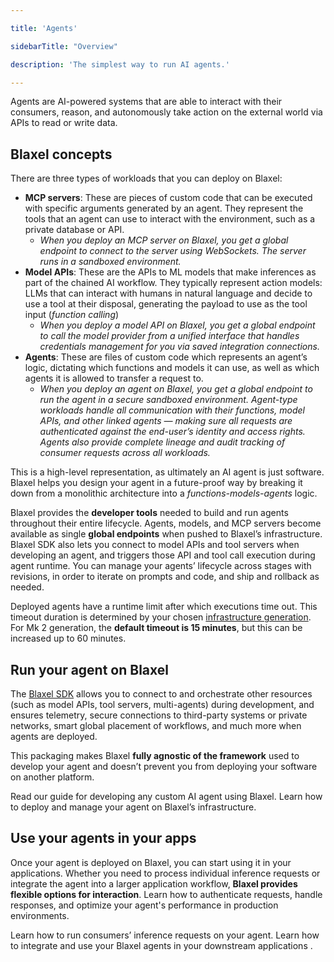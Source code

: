 ```yaml
---

title: 'Agents'

sidebarTitle: "Overview"

description: 'The simplest way to run AI agents.'

---
```


Agents are AI-powered systems that are able to interact with their consumers, reason, and autonomously take action on the external world via APIs to read or write data. 

## Blaxel concepts

There are three types of workloads that you can deploy on Blaxel:

- **MCP servers**: These are pieces of custom code that can be executed with specific arguments generated by an agent. They represent the tools that an agent can use to interact with the environment, such as a private database or API.
    - *When you deploy an MCP server on Blaxel, you get a global endpoint to connect to the server using WebSockets. The server runs in a sandboxed environment.*
- **Model APIs**: These are the APIs to ML models that make inferences as part of the chained AI workflow. They typically represent action models: LLMs that can interact with humans in natural language and decide to use a tool at their disposal, generating the payload to use as the tool input (*function calling*)
    - *When you deploy a model API on Blaxel, you get a global endpoint to call the model provider from a unified interface that handles credentials management for you via saved integration connections.*
- **Agents**: These are files of custom code which represents an agent’s logic, dictating which functions and models it can use, as well as which agents it is allowed to transfer a request to.
    - *When you deploy an agent on Blaxel, you get a global endpoint to run the agent in a secure sandboxed environment. Agent-type workloads handle all communication with their functions, model APIs, and other linked agents — making sure all requests are authenticated against the end-user’s identity and access rights. Agents also provide complete lineage and audit tracking of consumer requests across all workloads.*

This is a high-level representation, as ultimately an AI agent is just software. Blaxel helps you design your agent in a future-proof way by breaking it down from a monolithic architecture into a *functions-models-agents* logic. 

Blaxel provides the **developer tools** needed to build and run agents throughout their entire lifecycle. Agents, models, and MCP servers become available as single **global endpoints** when pushed to Blaxel’s infrastructure. Blaxel SDK also lets you connect to model APIs and tool servers when developing an agent, and triggers those API and tool call execution during agent runtime. You can manage your agents’ lifecycle across stages with revisions, in order to iterate on prompts and code, and ship and rollback as needed. 

Deployed agents have a runtime limit after which executions time out. This timeout duration is determined by your chosen [infrastructure generation](../Infrastructure/Gens). For Mk 2 generation, the **default timeout is 15 minutes**, but this can be increased up to 60 minutes.

## Run your agent on Blaxel

The [Blaxel SDK](../sdk-reference/introduction) allows you to connect to and orchestrate other resources (such as model APIs, tool servers, multi-agents) during development, and ensures telemetry, secure connections to third-party systems or private networks, smart global placement of workflows, and much more when agents are deployed.

This packaging makes Blaxel **fully agnostic of the framework** used to develop your agent and doesn’t prevent you from deploying your software on another platform.

<Card title="Developing an agent on Blaxel" icon="robot" href="/Agents/Develop-an-agent">
Read our guide for developing any custom AI agent using Blaxel.
</Card>

<Card title="Deploy an agent on Blaxel" icon="rocket" href="/Agents/Deploy-an-agent">
Learn how to deploy and manage your agent on Blaxel’s infrastructure.
</Card>

## Use your agents in your apps

Once your agent is deployed on Blaxel, you can start using it in your applications. Whether you need to process individual inference requests or integrate the agent into a larger application workflow, **Blaxel provides flexible options for interaction**. Learn how to authenticate requests, handle responses, and optimize your agent's performance in production environments.

<CardGroup cols={2}>

<Card title="Query agents" icon="bolt" href="/Agents/Query-agents">
Learn how to run consumers’ inference requests on your agent. 
</Card>

<Card title="Intregrate in apps" icon="display" href="/Agents/Integrate-in-apps">
Learn how to integrate and use your Blaxel agents in your downstream applications . 
</Card>

</CardGroup>